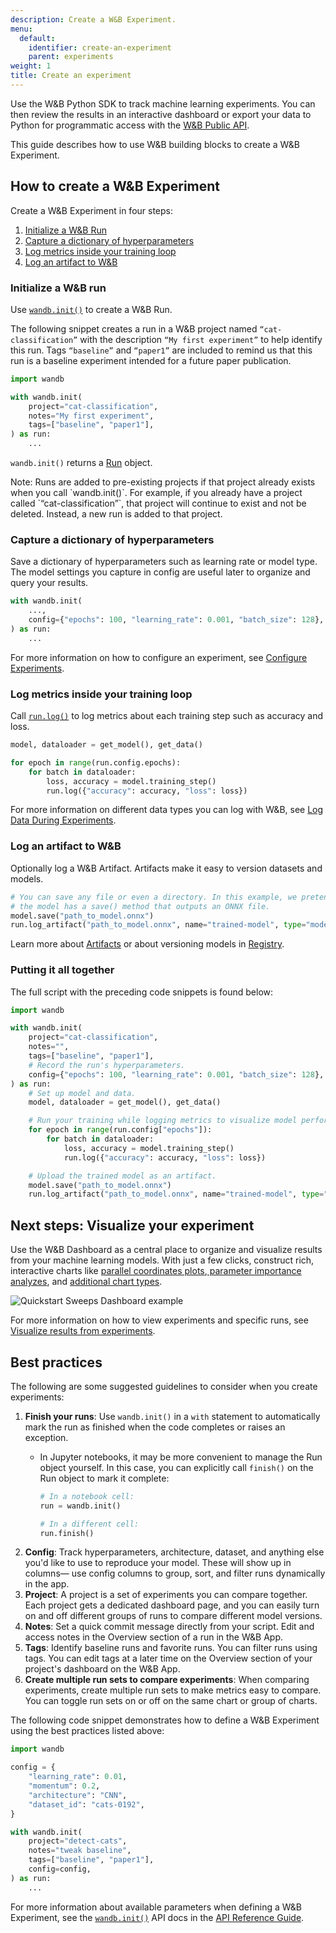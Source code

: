 ```yaml
---
description: Create a W&B Experiment.
menu:
  default:
    identifier: create-an-experiment
    parent: experiments
weight: 1
title: Create an experiment
---
```


Use the W&B Python SDK to track machine learning experiments. You can then review the results in an interactive dashboard or export your data to Python for programmatic access with the [W&B Public API](/ref/python/public-api/).

This guide describes how to use W&B building blocks to create a W&B Experiment. 

## How to create a W&B Experiment

Create a W&B Experiment in four steps:

1. [Initialize a W&B Run](#initialize-a-wb-run)
2. [Capture a dictionary of hyperparameters](#capture-a-dictionary-of-hyperparameters)
3. [Log metrics inside your training loop](#log-metrics-inside-your-training-loop)
4. [Log an artifact to W&B](#log-an-artifact-to-wb)

### Initialize a W&B run
Use [`wandb.init()`](/ref/python/functions/init) to create a W&B Run.

The following snippet creates a run in a W&B project named `“cat-classification”` with the description `“My first experiment”` to help identify this run. Tags `“baseline”` and `“paper1”` are included to remind us that this run is a baseline experiment intended for a future paper publication.

```python
import wandb

with wandb.init(
    project="cat-classification",
    notes="My first experiment",
    tags=["baseline", "paper1"],
) as run:
    ...
```

`wandb.init()` returns a [Run](/ref/python/experiments/run) object.

<Note>
Note: Runs are added to pre-existing projects if that project already exists when you call `wandb.init()`. For example, if you already have a project called `“cat-classification”`, that project will continue to exist and not be deleted. Instead, a new run is added to that project.
</Note>

### Capture a dictionary of hyperparameters
Save a dictionary of hyperparameters such as learning rate or model type. The model settings you capture in config are useful later to organize and query your results.

```python
with wandb.init(
    ...,
    config={"epochs": 100, "learning_rate": 0.001, "batch_size": 128},
) as run:
    ...
```

For more information on how to configure an experiment, see [Configure Experiments](./config).

### Log metrics inside your training loop
Call [`run.log()`](/ref/python/experiments/run/#method-runlog) to log metrics about each training step such as accuracy and loss.

```python
model, dataloader = get_model(), get_data()

for epoch in range(run.config.epochs):
    for batch in dataloader:
        loss, accuracy = model.training_step()
        run.log({"accuracy": accuracy, "loss": loss})
```

For more information on different data types you can log with W&B, see [Log Data During Experiments](/guides/track/log/).

### Log an artifact to W&B 
Optionally log a W&B Artifact. Artifacts make it easy to version datasets and models. 
```python
# You can save any file or even a directory. In this example, we pretend
# the model has a save() method that outputs an ONNX file.
model.save("path_to_model.onnx")
run.log_artifact("path_to_model.onnx", name="trained-model", type="model")
```
Learn more about [Artifacts](/guides/artifacts/) or about versioning models in [Registry](/guides/registry/).


### Putting it all together
The full script with the preceding code snippets is found below:
```python
import wandb

with wandb.init(
    project="cat-classification",
    notes="",
    tags=["baseline", "paper1"],
    # Record the run's hyperparameters.
    config={"epochs": 100, "learning_rate": 0.001, "batch_size": 128},
) as run:
    # Set up model and data.
    model, dataloader = get_model(), get_data()

    # Run your training while logging metrics to visualize model performance.
    for epoch in range(run.config["epochs"]):
        for batch in dataloader:
            loss, accuracy = model.training_step()
            run.log({"accuracy": accuracy, "loss": loss})

    # Upload the trained model as an artifact.
    model.save("path_to_model.onnx")
    run.log_artifact("path_to_model.onnx", name="trained-model", type="model")
```

## Next steps: Visualize your experiment 
Use the W&B Dashboard as a central place to organize and visualize results from your machine learning models. With just a few clicks, construct rich, interactive charts like [parallel coordinates plots](/guides/app/features/panels/parallel-coordinates/),[ parameter importance analyzes](/guides/app/features/panels/parameter-importance/), and [additional chart types](/guides/app/features/panels/).

<Frame>
    <img src="/images/sweeps/quickstart_dashboard_example.png" alt="Quickstart Sweeps Dashboard example"  />
</Frame>

For more information on how to view experiments and specific runs, see [Visualize results from experiments](/guides/track/workspaces/).


## Best practices
The following are some suggested guidelines to consider when you create experiments:

1. **Finish your runs**: Use `wandb.init()` in a `with` statement to automatically mark the run as finished when the code completes or raises an exception.
    * In Jupyter notebooks, it may be more convenient to manage the Run object yourself. In this case, you can explicitly call `finish()` on the Run object to mark it complete:

        ```python
        # In a notebook cell:
        run = wandb.init()

        # In a different cell:
        run.finish()
        ```
2. **Config**: Track hyperparameters, architecture, dataset, and anything else you'd like to use to reproduce your model. These will show up in columns— use config columns to group, sort, and filter runs dynamically in the app.
3. **Project**: A project is a set of experiments you can compare together. Each project gets a dedicated dashboard page, and you can easily turn on and off different groups of runs to compare different model versions.
4. **Notes**: Set a quick commit message directly from your script. Edit and access notes in the Overview section of a run in the W&B App.
5. **Tags**: Identify baseline runs and favorite runs. You can filter runs using tags. You can edit tags at a later time on the Overview section of your project's dashboard on the W&B App.
6. **Create multiple run sets to compare experiments**: When comparing experiments, create multiple run sets to make metrics easy to compare. You can toggle run sets on or off on the same chart or group of charts.

The following code snippet demonstrates how to define a W&B Experiment using the best practices listed above:

```python
import wandb

config = {
    "learning_rate": 0.01,
    "momentum": 0.2,
    "architecture": "CNN",
    "dataset_id": "cats-0192",
}

with wandb.init(
    project="detect-cats",
    notes="tweak baseline",
    tags=["baseline", "paper1"],
    config=config,
) as run:
    ...
```

For more information about available parameters when defining a W&B Experiment, see the [`wandb.init()`](/ref/python/functions/init) API docs in the [API Reference Guide](/ref/python/).